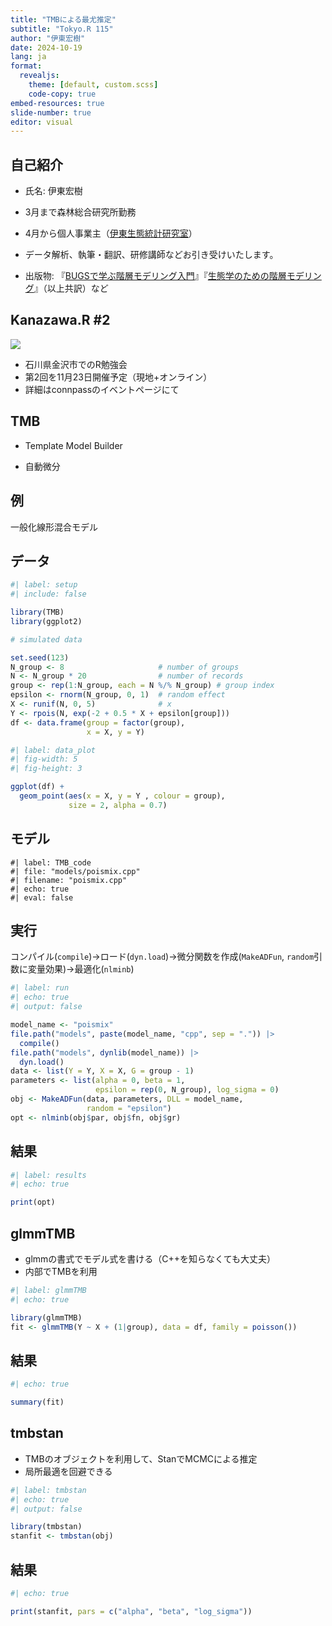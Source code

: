 ```yaml
---
title: "TMBによる最尤推定"
subtitle: "Tokyo.R 115"
author: "伊東宏樹"
date: 2024-10-19
lang: ja
format:
  revealjs:
    theme: [default, custom.scss]
    code-copy: true
embed-resources: true
slide-number: true
editor: visual
---
```


## 自己紹介

-   氏名: 伊東宏樹

-   3月まで森林総合研究所勤務

-   4月から個人事業主（[伊東生態統計研究室](https://ito4303.sakura.ne.jp/)）

-   データ解析、執筆・翻訳、研修講師などお引き受けいたします。

-   出版物: 『[BUGSで学ぶ階層モデリング入門](https://www.kyoritsu-pub.co.jp/book/b10003729.html)』『[生態学のための階層モデリング](https://www.kyoritsu-pub.co.jp/book/b10003301.html)』（以上共訳）など

## Kanazawa.R #2

![](images/KanazawaR.jpg)

-   石川県金沢市でのR勉強会
-   第2回を11月23日開催予定（現地+オンライン）
-   詳細はconnpassのイベントページにて

## TMB

-   Template Model Builder

-   自動微分

## 例

一般化線形混合モデル

## データ

```r
#| label: setup
#| include: false

library(TMB)
library(ggplot2)

# simulated data

set.seed(123)
N_group <- 8                     # number of groups
N <- N_group * 20                # number of records
group <- rep(1:N_group, each = N %/% N_group) # group index
epsilon <- rnorm(N_group, 0, 1)  # random effect
X <- runif(N, 0, 5)              # x
Y <- rpois(N, exp(-2 + 0.5 * X + epsilon[group]))
df <- data.frame(group = factor(group),
                 x = X, y = Y)
```

```r
#| label: data_plot
#| fig-width: 5
#| fig-height: 3

ggplot(df) +
  geom_point(aes(x = X, y = Y , colour = group),
             size = 2, alpha = 0.7)
```

## モデル

```Rcpp
#| label: TMB_code
#| file: "models/poismix.cpp"
#| filename: "poismix.cpp"
#| echo: true
#| eval: false
```

## 実行

コンパイル(`compile`)→ロード(`dyn.load`)→微分関数を作成(`MakeADFun`, `random`引数に変量効果)→最適化(`nlminb`)

```r
#| label: run
#| echo: true
#| output: false

model_name <- "poismix"
file.path("models", paste(model_name, "cpp", sep = ".")) |>
  compile()
file.path("models", dynlib(model_name)) |>
  dyn.load()
data <- list(Y = Y, X = X, G = group - 1)
parameters <- list(alpha = 0, beta = 1,
                   epsilon = rep(0, N_group), log_sigma = 0)
obj <- MakeADFun(data, parameters, DLL = model_name,
                 random = "epsilon")
opt <- nlminb(obj$par, obj$fn, obj$gr)
```

## 結果

```r
#| label: results
#| echo: true

print(opt)
```

## glmmTMB

-   glmmの書式でモデル式を書ける（C++を知らなくても大丈夫）
-   内部でTMBを利用

```r
#| label: glmmTMB
#| echo: true

library(glmmTMB)
fit <- glmmTMB(Y ~ X + (1|group), data = df, family = poisson())
```

## 結果

```r
#| echo: true

summary(fit)
```

## tmbstan

-   TMBのオブジェクトを利用して、StanでMCMCによる推定
-   局所最適を回避できる

```r
#| label: tmbstan
#| echo: true
#| output: false

library(tmbstan)
stanfit <- tmbstan(obj)
```

## 結果

```r
#| echo: true

print(stanfit, pars = c("alpha", "beta", "log_sigma"))
```

